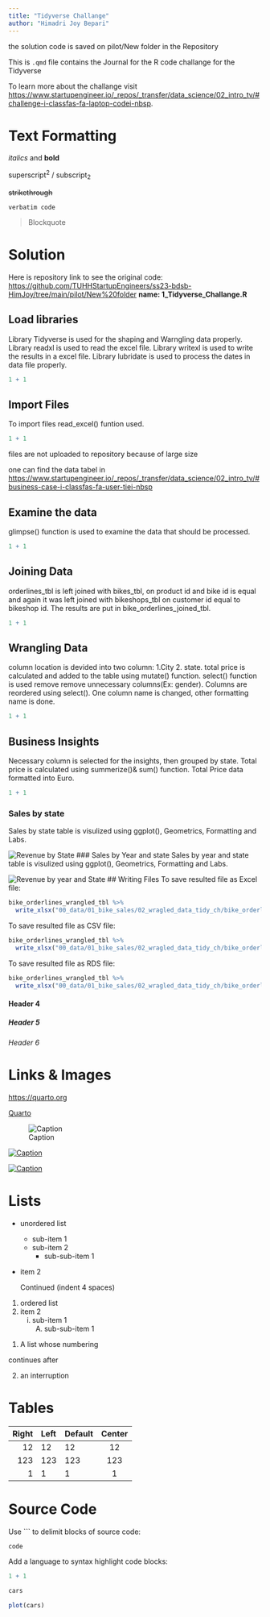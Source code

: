 ```yaml
---
title: "Tidyverse Challange"
author: "Himadri Joy Bepari"
---
```


::: callout-note
the solution code is saved on pilot/New folder in the Repository
:::

This is `.qmd` file contains the Journal for the R code challange for the Tidyverse

To learn more about the challange visit <https://www.startupengineer.io/_repos/_transfer/data_science/02_intro_tv/#challenge-i-classfas-fa-laptop-codei-nbsp>.

# Text Formatting

*italics* and **bold**

superscript^2^ / subscript~2~

~~strikethrough~~

`verbatim code`

> Blockquote

# Solution

Here is repository link to see the original code: <https://github.com/TUHHStartupEngineers/ss23-bdsb-HimJoy/tree/main/pilot/New%20folder> 
**name: 1_Tidyverse_Challange.R**

## Load libraries

Library Tidyverse is used for the shaping and Warngling data properly.
Library readxl is used to read the excel file.
Library writexl is used to write the results in a excel file.
Library lubridate is used to process the dates in data file properly.

```r
1 + 1
```

## Import Files 

To import files read_excel() funtion used.

```r
1 + 1
```
::: callout-note
files are not uploaded to repository because of large size
:::

one can find the data tabel in <https://www.startupengineer.io/_repos/_transfer/data_science/02_intro_tv/#business-case-i-classfas-fa-user-tiei-nbsp>

## Examine the data

glimpse() function is used to examine the data that should be processed.

```r
1 + 1
```
## Joining Data

orderlines_tbl is left joined with bikes_tbl, on product id and bike id is equal and again it was left joined with bikeshops_tbl on customer id equal to bikeshop id. The results are put in bike_orderlines_joined_tbl.

```r
1 + 1
```

## Wrangling Data

column location is devided into two column: 1.City 2. state.
total price is calculated and added to the table using mutate() function.
select() function is used remove remove unnecessary columns(Ex: gender).
Columns are reordered using select().
One column name is changed, other formatting name is done.

```r
1 + 1
```

## Business Insights

Necessary column is selected for the insights, then grouped by state. Total price is calculated using summerize()& sum() function.
Total Price data formatted into Euro.

```r
1 + 1
```

### Sales by state

Sales by state table is visulized using ggplot(), Geometrics, Formatting and Labs.

![Revenue by State](../../assets/img/Rplot_tidyverse_ch_1.1.jpeg)
### Sales by Year and state
Sales by year and state  table is visulized using ggplot(), Geometrics, Formatting and Labs.


![Revenue by year and State](../../assets/img/Rplot_tidyverse_ch1.2.jpeg)
## Writing Files
To save resulted file as Excel file:
```r
bike_orderlines_wrangled_tbl %>%
  write_xlsx("00_data/01_bike_sales/02_wragled_data_tidy_ch/bike_orderlines.xlsx")
```
To save resulted file as CSV file:
```r
bike_orderlines_wrangled_tbl %>%
  write_xlsx("00_data/01_bike_sales/02_wragled_data_tidy_ch/bike_orderlines.csv")
```
To save resulted file as RDS file:
```r
bike_orderlines_wrangled_tbl %>%
  write_xlsx("00_data/01_bike_sales/02_wragled_data_tidy_ch/bike_orderlines.rds")
```
#### Header 4
##### Header 5
###### Header 6

# Links & Images

<https://quarto.org>

[Quarto](https://quarto.org)

![Caption](../../assets/img/elephant.png)

[![Caption](../../assets/img/elephant.png)](https://quarto.org)

[![Caption](../../assets/img/elephant.png)](https://quarto.org "An elephant")


# Lists

* unordered list
    + sub-item 1
    + sub-item 2
        - sub-sub-item 1
        
*   item 2

    Continued (indent 4 spaces)
    
    
1. ordered list
2. item 2
    i) sub-item 1
         A.  sub-sub-item 1
         
(@)  A list whose numbering

continues after

(@)  an interruption

# Tables

| Right | Left | Default | Center |
|------:|:-----|---------|:------:|
|   12  |  12  |    12   |    12  |
|  123  |  123 |   123   |   123  |
|    1  |    1 |     1   |     1  |

# Source Code

Use ``` to delimit blocks of source code:

```
code
```

Add a language to syntax highlight code blocks:

```r
1 + 1
```

```r
cars
```

```r
plot(cars)
```
